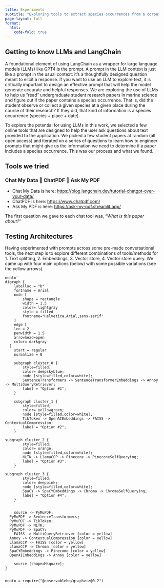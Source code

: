 ```yaml
---
title: Experiments
subtitle: "Exploring tools to extract species occurrences from a corpus of student papers"
page-layout: full
format:
  html:
    code-fold: true
---
```


## Getting to know LLMs and LangChain

A foundational element of using LangChain as a wrapper for large language models (LLMs) like GPT4 is the prompt. A prompt in the LLM context is just like a prompt in the usual context: it's a thoughtfully designed question meant to elicit a response. If you want to use an LLM to explore text, it is critically important to design an effective prompt that will help the model generate accurate and helpful responses. We are exploring the use of LLMs to help us "read" undergraduate student research papers in marine science and figure out if the paper contains a species occurrence. That is, did the student observe or collect a given species at a given place during the course of their research? If they did, that kind of information is a species occurrence (species + place + date).

To explore the potential for using LLMs in this work, we selected a few online tools that are designed to help the user ask questions about text provided to the application. We picked a few student papers at random (all open access) and iterated on a series of questions to learn how to engineer prompts that might give us the information we need to determine if a paper includes a species occurrence. This was our process and what we found.

## Tools we tried

### Chat My Data 📝  ChatPDF 📝  Ask My PDF

-   Chat My Data is here: <https://blog.langchain.dev/tutorial-chatgpt-over-your-data/>
-   ChatPDF is here: <https://www.chatpdf.com/>
-   Ask My PDF is here: <https://ask-my-pdf.streamlit.app/>

The first question we gave to each chat tool was, "*What is this paper about?*"

## Testing Architectures

Having experimented with prompts across some pre-made conversational tools, the next step is to explore different combinations of tools/methods for 1. Text splitting, 2. Embeddings, 3. Vector store, 4. Vector store query. We came up with four main options (below) with some possible variations (see the yellow arrows).
```ojs

neato`
digraph {
	labelloc = "b"
	fontname = Arial
	node [
		shape = rectangle
		width = 1.5
		color= lightgray
		style = filled
		fontname="Helvetica,Arial,sans-serif"
	]
	edge [
    len = 2 
    penwidth = 1.5 
    arrowhead=open
    color= darkgray
  ]
	start = regular
	normalize = 0

	subgraph cluster_0 {
		style=filled;
		color= deepskyblue;
		node [style=filled,color=white];
		SentenceTransformers -> SentenceTransformerEmbeddings -> Annoy -> MultiQueryRetriever;
		label = "Option #1";
	}

	subgraph cluster_1 {
		style=filled;
		color= yellowgreen;
		node [style=filled,color=white];
		TikToken -> OpenAIEmbeddings -> FAISS -> ContextualCompression;
		label = "Option #2";
	}

subgraph cluster_2 {
		style=filled;
		color= orange;
		node [style=filled,color=white];
		NLTK -> LlamaCCP -> Pinecone -> PineconeSelfQuerying;
		label = "Option #3";
	}

subgraph cluster_3 {
		style=filled;
		color= deeppink;
		node [style=filled,color=white];
		SpaCY -> SpaCYEmbeddings -> Chroma -> ChromaSelfQuerying;
		label = "Option #4";
	}


	source -> PyMuPDF;
  PyMuPDF -> SentenceTransformers;
  PyMuPDF -> TikToken;
  PyMuPDF -> NLTK;
  PyMuPDF -> SpaCY;
	FAISS -> MultiQueryRetriever [color = yellow]
  Annoy -> ContextualCompression [color = yellow]
  LlamaCCP -> FAISS [color = yellow]
  LlamaCCP -> Chroma [color = yellow] 
  SpaCYEmbeddings -> Pinecone [color = yellow] 
  OpenAIEmbeddings -> Annoy [color = yellow] 

	source [shape=Msquare];
}
`
```

```ojs
neato = require("@observablehq/graphviz@0.2")
```
